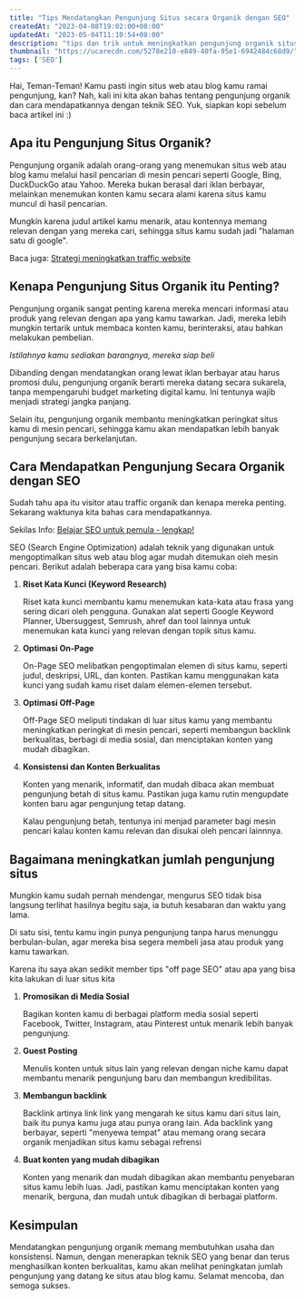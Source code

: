 ```yaml
---
title: "Tips Mendatangkan Pengunjung Situs secara Organik dengan SEO"
createdAt: "2023-04-08T19:02:00+08:00"
updatedAt: "2023-05-04T11:10:54+08:00"
description: "tips dan trik untuk meningkatkan pengunjung organik situs kamu dengan teknik SEO yang efektif. Ciptakan konten menarik dan naikkan trafik situs!"
thumbnail: "https://ucarecdn.com/5278e210-e849-40fa-95e1-6942484c68d9/"
tags: ['SEO']
---
```

Hai, Teman-Teman! Kamu pasti ingin situs web atau blog kamu ramai pengunjung, kan? Nah, kali ini kita akan bahas tentang pengunjung organik dan cara mendapatkannya dengan teknik SEO. Yuk, siapkan kopi sebelum baca artikel ini :)

## Apa itu Pengunjung Situs Organik?

Pengunjung organik adalah orang-orang yang menemukan situs web atau blog kamu melalui hasil pencarian di mesin pencari seperti Google, Bing, DuckDuckGo atau Yahoo. Mereka bukan berasal dari iklan berbayar, melainkan menemukan konten kamu secara alami karena situs kamu muncul di hasil pencarian.

Mungkin karena judul artikel kamu menarik, atau kontennya memang relevan dengan yang mereka cari, sehingga situs kamu sudah jadi "halaman satu di google".

Baca juga: [Strategi meningkatkan traffic website](/blog/5-strategi-ampuh-cara-meningkatkan-traffic-website-anda)

## Kenapa Pengunjung Situs Organik itu Penting?

Pengunjung organik sangat penting karena mereka mencari informasi atau produk yang relevan dengan apa yang kamu tawarkan. Jadi, mereka lebih mungkin tertarik untuk membaca konten kamu, berinteraksi, atau bahkan melakukan pembelian.

_Istilahnya kamu sediakan barangnya, mereka siap beli_

Dibanding dengan mendatangkan orang lewat iklan berbayar atau harus promosi dulu, pengunjung organik berarti mereka datang secara sukarela, tanpa mempengaruhi budget marketing digital kamu. Ini tentunya wajib menjadi strategi jangka panjang.

Selain itu, pengunjung organik membantu meningkatkan peringkat situs kamu di mesin pencari, sehingga kamu akan mendapatkan lebih banyak pengunjung secara berkelanjutan.

## Cara Mendapatkan Pengunjung Secara Organik dengan SEO

Sudah tahu apa itu visitor atau traffic organik dan kenapa mereka penting. Sekarang waktunya kita bahas cara mendapatkannya.

Sekilas Info: [Belajar SEO untuk pemula - lengkap!](https://warungcopy.id/belajar/seo)

SEO (Search Engine Optimization) adalah teknik yang digunakan untuk mengoptimalkan situs web atau blog agar mudah ditemukan oleh mesin pencari. Berikut adalah beberapa cara yang bisa kamu coba:

1. **Riset Kata Kunci (Keyword Research)**

   Riset kata kunci membantu kamu menemukan kata-kata atau frasa yang sering dicari oleh pengguna. Gunakan alat seperti Google Keyword Planner, Ubersuggest, Semrush, ahref dan tool lainnya untuk menemukan kata kunci yang relevan dengan topik situs kamu.
2. **Optimasi On-Page**

   On-Page SEO melibatkan pengoptimalan elemen di situs kamu, seperti judul, deskripsi, URL, dan konten. Pastikan kamu menggunakan kata kunci yang sudah kamu riset dalam elemen-elemen tersebut.
3. **Optimasi Off-Page**

   Off-Page SEO meliputi tindakan di luar situs kamu yang membantu meningkatkan peringkat di mesin pencari, seperti membangun backlink berkualitas, berbagi di media sosial, dan menciptakan konten yang mudah dibagikan.
4. **Konsistensi dan Konten Berkualitas**

   Konten yang menarik, informatif, dan mudah dibaca akan membuat pengunjung betah di situs kamu. Pastikan juga kamu rutin mengupdate konten baru agar pengunjung tetap datang.

   Kalau pengunjung betah, tentunya ini menjad parameter bagi mesin pencari kalau konten kamu relevan dan disukai oleh pencari lainnnya.

## Bagaimana meningkatkan jumlah pengunjung situs

Mungkin kamu sudah pernah mendengar, mengurus SEO tidak bisa langsung terlihat hasilnya begitu saja, ia butuh kesabaran dan waktu yang lama.

Di satu sisi, tentu kamu ingin punya pengunjung tanpa harus menunggu berbulan-bulan, agar mereka bisa segera membeli jasa atau produk yang kamu tawarkan.

Karena itu saya akan sedikit member tips "off page SEO" atau apa yang bisa kita lakukan di luar situs kita

1. **Promosikan di Media Sosial**

   Bagikan konten kamu di berbagai platform media sosial seperti Facebook, Twitter, Instagram, atau Pinterest untuk menarik lebih banyak pengunjung.
2. **Guest Posting**

   Menulis konten untuk situs lain yang relevan dengan niche kamu dapat membantu menarik pengunjung baru dan membangun kredibilitas.
3. **Membangun backlink**

   Backlink artinya link link yang mengarah ke situs kamu dari situs lain, baik itu punya kamu juga atau punya orang lain. Ada backlink yang berbayar, seperti "menyewa tempat" atau memang orang secara organik menjadikan situs kamu sebagai refrensi
4. **Buat konten yang mudah dibagikan**

   Konten yang menarik dan mudah dibagikan akan membantu penyebaran situs kamu lebih luas. Jadi, pastikan kamu menciptakan konten yang menarik, berguna, dan mudah untuk dibagikan di berbagai platform.

## Kesimpulan

Mendatangkan pengunjung organik memang membutuhkan usaha dan konsistensi. Namun, dengan menerapkan teknik SEO yang benar dan terus menghasilkan konten berkualitas, kamu akan melihat peningkatan jumlah pengunjung yang datang ke situs atau blog kamu. Selamat mencoba, dan semoga sukses.
